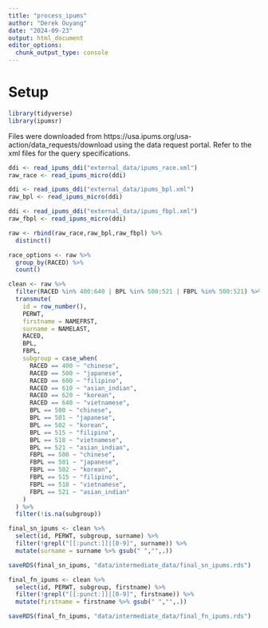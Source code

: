 ```yaml
---
title: "process_ipums"
author: "Derek Ouyang"
date: "2024-09-23"
output: html_document
editor_options: 
  chunk_output_type: console
---
```


# Setup

```r
library(tidyverse)
library(ipumsr)
```

Files were downloaded from https://usa.ipums.org/usa-action/data_requests/download using the data request portal. Refer to the xml files for the query specifications.

```r
ddi <- read_ipums_ddi("external_data/ipums_race.xml")
raw_race <- read_ipums_micro(ddi)

ddi <- read_ipums_ddi("external_data/ipums_bpl.xml")
raw_bpl <- read_ipums_micro(ddi)

ddi <- read_ipums_ddi("external_data/ipums_fbpl.xml")
raw_fbpl <- read_ipums_micro(ddi)

raw <- rbind(raw_race,raw_bpl,raw_fbpl) %>% 
  distinct()
```

```r
race_options <- raw %>% 
  group_by(RACED) %>% 
  count()

clean <- raw %>% 
  filter(RACED %in% 400:640 | BPL %in% 500:521 | FBPL %in% 500:521) %>% 
  transmute(
    id = row_number(),
    PERWT,
    firstname = NAMEFRST,
    surname = NAMELAST,
    RACED,
    BPL,
    FBPL,
    subgroup = case_when(
      RACED == 400 ~ "chinese",
      RACED == 500 ~ "japanese",
      RACED == 600 ~ "filipino",
      RACED == 610 ~ "asian_indian",
      RACED == 620 ~ "korean",
      RACED == 640 ~ "vietnamese",
      BPL == 500 ~ "chinese", 
      BPL == 501 ~ "japanese",
      BPL == 502 ~ "korean",
      BPL == 515 ~ "filipino",
      BPL == 518 ~ "vietnamese",
      BPL == 521 ~ "asian_indian",
      FBPL == 500 ~ "chinese", 
      FBPL == 501 ~ "japanese",
      FBPL == 502 ~ "korean",
      FBPL == 515 ~ "filipino",
      FBPL == 518 ~ "vietnamese",
      FBPL == 521 ~ "asian_indian"
    )
  ) %>% 
  filter(!is.na(subgroup))
```

```r
final_sn_ipums <- clean %>% 
  select(id, PERWT, subgroup, surname) %>% 
  filter(!grepl("[[:punct:]]|[0-9]", surname)) %>% 
  mutate(surname = surname %>% gsub(" ","",.))

saveRDS(final_sn_ipums, "data/intermediate_data/final_sn_ipums.rds")

final_fn_ipums <- clean %>% 
  select(id, PERWT, subgroup, firstname) %>% 
  filter(!grepl("[[:punct:]]|[0-9]", firstname)) %>% 
  mutate(firstname = firstname %>% gsub(" ","",.))

saveRDS(final_fn_ipums, "data/intermediate_data/final_fn_ipums.rds")
```
